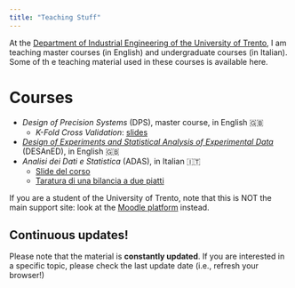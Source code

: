 ```yaml
---
title: "Teaching Stuff"
---
```


At the [Department of Industrial Engineering of the University of Trento](https://dii.unitn.it), I am teaching master courses (in English) and undergraduate courses (in Italian). Some of th
e teaching material used in these courses is available here.

# Courses

- *Design of Precision Systems* (DPS), master course, in English 🇬🇧
  - *K-Fold Cross Validation*: [slides](slides/ADAS/kfold){target="_blank"}
- *[Design of Experiments and Statistical Analysis of Experimental Data](slides/DESANED/TOC.html)* (DESAnED), in English 🇬🇧
- *Analisi dei Dati e Statistica* (ADAS), in Italian 🇮🇹
  - [Slide del corso](slides/ADAS/TOC){target="_blank"}
  - [Taratura di una bilancia a due piatti](slides/ADAS/bilancia){target="_blank"}
  

:::callout-note
If you are a student of the University of Trento, note that this is NOT the main support site: look at the [Moodle platform](https://didatticaonline.unitn.it/dol/) instead.
:::

:::callout-important
## Continuous updates!

Please note that the material is **constantly updated**. If you are interested in a specific topic, please check the last update date (i.e., refresh your browser!)
:::

